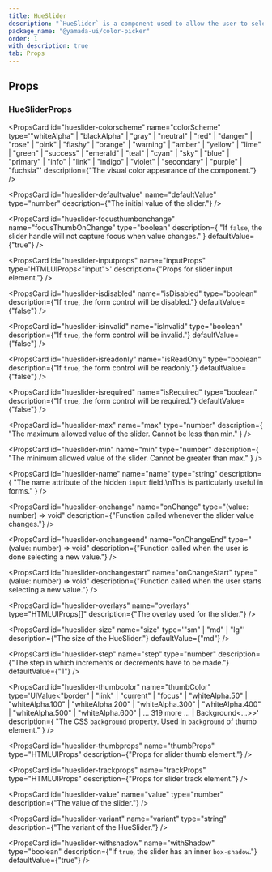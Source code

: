 ```yaml
---
title: HueSlider
description: "`HueSlider` is a component used to allow the user to select a color hue."
package_name: "@yamada-ui/color-picker"
order: 1
with_description: true
tab: Props
---
```


## Props

### HueSliderProps

<PropsCard id="hueslider-_accept" name="_accept" type="CSSUIObject" />

<PropsCard id="hueslider-_active" name="_active" type="CSSUIObject" />

<PropsCard id="hueslider-_after" name="_after" type="CSSUIObject" />

<PropsCard id="hueslider-_anylink" name="_anyLink" type="CSSUIObject" />

<PropsCard id="hueslider-_autofill" name="_autofill" type="CSSUIObject" />

<PropsCard id="hueslider-_backdrop" name="_backdrop" type="CSSUIObject" />

<PropsCard id="hueslider-_before" name="_before" type="CSSUIObject" />

<PropsCard id="hueslider-_between" name="_between" type="CSSUIObject" />

<PropsCard id="hueslider-_blank" name="_blank" type="CSSUIObject" />

<PropsCard id="hueslider-_checked" name="_checked" type="CSSUIObject" />

<PropsCard id="hueslider-_cue" name="_cue" type="CSSUIObject" />

<PropsCard id="hueslider-_cueregion" name="_cueRegion" type="CSSUIObject" />

<PropsCard id="hueslider-_dark" name="_dark" type="CSSUIObject" />

<PropsCard id="hueslider-_default" name="_default" type="CSSUIObject" />

<PropsCard id="hueslider-_disabled" name="_disabled" type="CSSUIObject" />

<PropsCard id="hueslider-_empty" name="_empty" type="CSSUIObject" />

<PropsCard id="hueslider-_enabled" name="_enabled" type="CSSUIObject" />

<PropsCard id="hueslider-_end" name="_end" type="CSSUIObject" />

<PropsCard id="hueslider-_even" name="_even" type="CSSUIObject" />

<PropsCard id="hueslider-_expanded" name="_expanded" type="CSSUIObject" />

<PropsCard
  id="hueslider-_fileselector"
  name="_fileSelector"
  type="CSSUIObject"
/>

<PropsCard id="hueslider-_filled" name="_filled" type="CSSUIObject" />

<PropsCard id="hueslider-_first" name="_first" type="CSSUIObject" />

<PropsCard id="hueslider-_firstletter" name="_firstLetter" type="CSSUIObject" />

<PropsCard id="hueslider-_firstline" name="_firstLine" type="CSSUIObject" />

<PropsCard id="hueslider-_focus" name="_focus" type="CSSUIObject" />

<PropsCard
  id="hueslider-_focusvisible"
  name="_focusVisible"
  type="CSSUIObject"
/>

<PropsCard id="hueslider-_focuswithin" name="_focusWithin" type="CSSUIObject" />

<PropsCard id="hueslider-_fullscreen" name="_fullScreen" type="CSSUIObject" />

<PropsCard id="hueslider-_grabbed" name="_grabbed" type="CSSUIObject" />

<PropsCard id="hueslider-_groupaccept" name="_groupAccept" type="CSSUIObject" />

<PropsCard id="hueslider-_groupactive" name="_groupActive" type="CSSUIObject" />

<PropsCard id="hueslider-_groupblank" name="_groupBlank" type="CSSUIObject" />

<PropsCard
  id="hueslider-_groupchecked"
  name="_groupChecked"
  type="CSSUIObject"
/>

<PropsCard
  id="hueslider-_groupdisabled"
  name="_groupDisabled"
  type="CSSUIObject"
/>

<PropsCard
  id="hueslider-_groupenabled"
  name="_groupEnabled"
  type="CSSUIObject"
/>

<PropsCard
  id="hueslider-_groupexpanded"
  name="_groupExpanded"
  type="CSSUIObject"
/>

<PropsCard id="hueslider-_groupfocus" name="_groupFocus" type="CSSUIObject" />

<PropsCard
  id="hueslider-_groupfocusvisible"
  name="_groupFocusVisible"
  type="CSSUIObject"
/>

<PropsCard
  id="hueslider-_groupfocuswithin"
  name="_groupFocusWithin"
  type="CSSUIObject"
/>

<PropsCard
  id="hueslider-_groupgrabbed"
  name="_groupGrabbed"
  type="CSSUIObject"
/>

<PropsCard
  id="hueslider-_grouphorizontal"
  name="_groupHorizontal"
  type="CSSUIObject"
/>

<PropsCard id="hueslider-_grouphover" name="_groupHover" type="CSSUIObject" />

<PropsCard id="hueslider-_groupidle" name="_groupIdle" type="CSSUIObject" />

<PropsCard
  id="hueslider-_groupinvalid"
  name="_groupInvalid"
  type="CSSUIObject"
/>

<PropsCard id="hueslider-_grouploaded" name="_groupLoaded" type="CSSUIObject" />

<PropsCard
  id="hueslider-_grouploading"
  name="_groupLoading"
  type="CSSUIObject"
/>

<PropsCard
  id="hueslider-_groupoptional"
  name="_groupOptional"
  type="CSSUIObject"
/>

<PropsCard
  id="hueslider-_groupplaceholdershown"
  name="_groupPlaceholderShown"
  type="CSSUIObject"
/>

<PropsCard
  id="hueslider-_grouppressed"
  name="_groupPressed"
  type="CSSUIObject"
/>

<PropsCard
  id="hueslider-_groupreadonly"
  name="_groupReadOnly"
  type="CSSUIObject"
/>

<PropsCard
  id="hueslider-_groupreadwrite"
  name="_groupReadWrite"
  type="CSSUIObject"
/>

<PropsCard id="hueslider-_groupreject" name="_groupReject" type="CSSUIObject" />

<PropsCard
  id="hueslider-_grouprequired"
  name="_groupRequired"
  type="CSSUIObject"
/>

<PropsCard
  id="hueslider-_groupselected"
  name="_groupSelected"
  type="CSSUIObject"
/>

<PropsCard
  id="hueslider-_groupuserinvalid"
  name="_groupUserInvalid"
  type="CSSUIObject"
/>

<PropsCard id="hueslider-_groupvalid" name="_groupValid" type="CSSUIObject" />

<PropsCard
  id="hueslider-_groupvertical"
  name="_groupVertical"
  type="CSSUIObject"
/>

<PropsCard id="hueslider-_hidden" name="_hidden" type="CSSUIObject" />

<PropsCard id="hueslider-_holiday" name="_holiday" type="CSSUIObject" />

<PropsCard id="hueslider-_horizontal" name="_horizontal" type="CSSUIObject" />

<PropsCard id="hueslider-_hover" name="_hover" type="CSSUIObject" />

<PropsCard id="hueslider-_idle" name="_idle" type="CSSUIObject" />

<PropsCard
  id="hueslider-_indeterminate"
  name="_indeterminate"
  type="CSSUIObject"
/>

<PropsCard id="hueslider-_inrange" name="_inRange" type="CSSUIObject" />

<PropsCard id="hueslider-_invalid" name="_invalid" type="CSSUIObject" />

<PropsCard id="hueslider-_last" name="_last" type="CSSUIObject" />

<PropsCard id="hueslider-_light" name="_light" type="CSSUIObject" />

<PropsCard id="hueslider-_link" name="_link" type="CSSUIObject" />

<PropsCard id="hueslider-_loaded" name="_loaded" type="CSSUIObject" />

<PropsCard id="hueslider-_loading" name="_loading" type="CSSUIObject" />

<PropsCard id="hueslider-_marker" name="_marker" type="CSSUIObject" />

<PropsCard id="hueslider-_mediadark" name="_mediaDark" type="CSSUIObject" />

<PropsCard id="hueslider-_medialight" name="_mediaLight" type="CSSUIObject" />

<PropsCard
  id="hueslider-_mediareducemotion"
  name="_mediaReduceMotion"
  type="CSSUIObject"
/>

<PropsCard id="hueslider-_modal" name="_modal" type="CSSUIObject" />

<PropsCard
  id="hueslider-_nativeactive"
  name="_nativeActive"
  type="CSSUIObject"
/>

<PropsCard
  id="hueslider-_nativechecked"
  name="_nativeChecked"
  type="CSSUIObject"
/>

<PropsCard
  id="hueslider-_nativedisabled"
  name="_nativeDisabled"
  type="CSSUIObject"
/>

<PropsCard id="hueslider-_nativefocus" name="_nativeFocus" type="CSSUIObject" />

<PropsCard
  id="hueslider-_nativefocusvisible"
  name="_nativeFocusVisible"
  type="CSSUIObject"
/>

<PropsCard
  id="hueslider-_nativefocuswithin"
  name="_nativeFocusWithin"
  type="CSSUIObject"
/>

<PropsCard
  id="hueslider-_nativehidden"
  name="_nativeHidden"
  type="CSSUIObject"
/>

<PropsCard id="hueslider-_nativehover" name="_nativeHover" type="CSSUIObject" />

<PropsCard
  id="hueslider-_nativereadonly"
  name="_nativeReadOnly"
  type="CSSUIObject"
/>

<PropsCard
  id="hueslider-_nativetarget"
  name="_nativeTarget"
  type="CSSUIObject"
/>

<PropsCard id="hueslider-_nativevalid" name="_nativeValid" type="CSSUIObject" />

<PropsCard id="hueslider-_notfirst" name="_notFirst" type="CSSUIObject" />

<PropsCard id="hueslider-_notlast" name="_notLast" type="CSSUIObject" />

<PropsCard id="hueslider-_nottarget" name="_notTarget" type="CSSUIObject" />

<PropsCard id="hueslider-_odd" name="_odd" type="CSSUIObject" />

<PropsCard id="hueslider-_only" name="_only" type="CSSUIObject" />

<PropsCard id="hueslider-_optional" name="_optional" type="CSSUIObject" />

<PropsCard id="hueslider-_outrange" name="_outRange" type="CSSUIObject" />

<PropsCard id="hueslider-_outside" name="_outside" type="CSSUIObject" />

<PropsCard id="hueslider-_paused" name="_paused" type="CSSUIObject" />

<PropsCard id="hueslider-_peeraccept" name="_peerAccept" type="CSSUIObject" />

<PropsCard id="hueslider-_peeractive" name="_peerActive" type="CSSUIObject" />

<PropsCard id="hueslider-_peerblank" name="_peerBlank" type="CSSUIObject" />

<PropsCard id="hueslider-_peerchecked" name="_peerChecked" type="CSSUIObject" />

<PropsCard
  id="hueslider-_peerdisabled"
  name="_peerDisabled"
  type="CSSUIObject"
/>

<PropsCard id="hueslider-_peerenabled" name="_peerEnabled" type="CSSUIObject" />

<PropsCard
  id="hueslider-_peerexpanded"
  name="_peerExpanded"
  type="CSSUIObject"
/>

<PropsCard id="hueslider-_peerfocus" name="_peerFocus" type="CSSUIObject" />

<PropsCard
  id="hueslider-_peerfocusvisible"
  name="_peerFocusVisible"
  type="CSSUIObject"
/>

<PropsCard
  id="hueslider-_peerfocuswithin"
  name="_peerFocusWithin"
  type="CSSUIObject"
/>

<PropsCard id="hueslider-_peergrabbed" name="_peerGrabbed" type="CSSUIObject" />

<PropsCard
  id="hueslider-_peerhorizontal"
  name="_peerHorizontal"
  type="CSSUIObject"
/>

<PropsCard id="hueslider-_peerhover" name="_peerHover" type="CSSUIObject" />

<PropsCard id="hueslider-_peeridle" name="_peerIdle" type="CSSUIObject" />

<PropsCard id="hueslider-_peerinvalid" name="_peerInvalid" type="CSSUIObject" />

<PropsCard id="hueslider-_peerloaded" name="_peerLoaded" type="CSSUIObject" />

<PropsCard id="hueslider-_peerloading" name="_peerLoading" type="CSSUIObject" />

<PropsCard
  id="hueslider-_peeroptional"
  name="_peerOptional"
  type="CSSUIObject"
/>

<PropsCard
  id="hueslider-_peerplaceholdershown"
  name="_peerPlaceholderShown"
  type="CSSUIObject"
/>

<PropsCard id="hueslider-_peerpressed" name="_peerPressed" type="CSSUIObject" />

<PropsCard
  id="hueslider-_peerreadonly"
  name="_peerReadOnly"
  type="CSSUIObject"
/>

<PropsCard
  id="hueslider-_peerreadwrite"
  name="_peerReadWrite"
  type="CSSUIObject"
/>

<PropsCard id="hueslider-_peerreject" name="_peerReject" type="CSSUIObject" />

<PropsCard
  id="hueslider-_peerrequired"
  name="_peerRequired"
  type="CSSUIObject"
/>

<PropsCard
  id="hueslider-_peerselected"
  name="_peerSelected"
  type="CSSUIObject"
/>

<PropsCard
  id="hueslider-_peeruserinvalid"
  name="_peerUserInvalid"
  type="CSSUIObject"
/>

<PropsCard id="hueslider-_peervalid" name="_peerValid" type="CSSUIObject" />

<PropsCard
  id="hueslider-_peervertical"
  name="_peerVertical"
  type="CSSUIObject"
/>

<PropsCard id="hueslider-_picture" name="_picture" type="CSSUIObject" />

<PropsCard id="hueslider-_placeholder" name="_placeholder" type="CSSUIObject" />

<PropsCard
  id="hueslider-_placeholdershown"
  name="_placeholderShown"
  type="CSSUIObject"
/>

<PropsCard id="hueslider-_playing" name="_playing" type="CSSUIObject" />

<PropsCard id="hueslider-_pressed" name="_pressed" type="CSSUIObject" />

<PropsCard id="hueslider-_print" name="_print" type="CSSUIObject" />

<PropsCard id="hueslider-_readonly" name="_readOnly" type="CSSUIObject" />

<PropsCard id="hueslider-_readwrite" name="_readWrite" type="CSSUIObject" />

<PropsCard id="hueslider-_reject" name="_reject" type="CSSUIObject" />

<PropsCard id="hueslider-_required" name="_required" type="CSSUIObject" />

<PropsCard id="hueslider-_ripple" name="_ripple" type="CSSUIObject" />

<PropsCard id="hueslider-_scrollbar" name="_scrollbar" type="CSSUIObject" />

<PropsCard
  id="hueslider-_scrollbarbutton"
  name="_scrollbarButton"
  type="CSSUIObject"
/>

<PropsCard
  id="hueslider-_scrollbarcorner"
  name="_scrollbarCorner"
  type="CSSUIObject"
/>

<PropsCard
  id="hueslider-_scrollbarthumb"
  name="_scrollbarThumb"
  type="CSSUIObject"
/>

<PropsCard
  id="hueslider-_scrollbartrack"
  name="_scrollbarTrack"
  type="CSSUIObject"
/>

<PropsCard
  id="hueslider-_scrollbartrackpiece"
  name="_scrollbarTrackPiece"
  type="CSSUIObject"
/>

<PropsCard id="hueslider-_selected" name="_selected" type="CSSUIObject" />

<PropsCard id="hueslider-_selection" name="_selection" type="CSSUIObject" />

<PropsCard id="hueslider-_start" name="_start" type="CSSUIObject" />

<PropsCard id="hueslider-_target" name="_target" type="CSSUIObject" />

<PropsCard id="hueslider-_today" name="_today" type="CSSUIObject" />

<PropsCard id="hueslider-_userinvalid" name="_userInvalid" type="CSSUIObject" />

<PropsCard id="hueslider-_valid" name="_valid" type="CSSUIObject" />

<PropsCard id="hueslider-_vertical" name="_vertical" type="CSSUIObject" />

<PropsCard id="hueslider-_visited" name="_visited" type="CSSUIObject" />

<PropsCard id="hueslider-_weekend" name="_weekend" type="CSSUIObject" />

<PropsCard
  id="hueslider-colorscheme"
  name="colorScheme"
  type='"whiteAlpha" | "blackAlpha" | "gray" | "neutral" | "red" | "danger" | "rose" | "pink" | "flashy" | "orange" | "warning" | "amber" | "yellow" | "lime" | "green" | "success" | "emerald" | "teal" | "cyan" | "sky" | "blue" | "primary" | "info" | "link" | "indigo" | "violet" | "secondary" | "purple" | "fuchsia"'
  description={"The visual color appearance of the component."}
/>

<PropsCard
  id="hueslider-defaultvalue"
  name="defaultValue"
  type="number"
  description={"The initial value of the slider."}
/>

<PropsCard
  id="hueslider-focusthumbonchange"
  name="focusThumbOnChange"
  type="boolean"
  description={
    "If `false`, the slider handle will not capture focus when value changes."
  }
  defaultValue={"true"}
/>

<PropsCard
  id="hueslider-inputprops"
  name="inputProps"
  type='HTMLUIProps<"input">'
  description={"Props for slider input element."}
/>

<PropsCard
  id="hueslider-isdisabled"
  name="isDisabled"
  type="boolean"
  description={"If `true`, the form control will be disabled."}
  defaultValue={"false"}
/>

<PropsCard
  id="hueslider-isinvalid"
  name="isInvalid"
  type="boolean"
  description={"If `true`, the form control will be invalid."}
  defaultValue={"false"}
/>

<PropsCard
  id="hueslider-isreadonly"
  name="isReadOnly"
  type="boolean"
  description={"If `true`, the form control will be readonly."}
  defaultValue={"false"}
/>

<PropsCard
  id="hueslider-isrequired"
  name="isRequired"
  type="boolean"
  description={"If `true`, the form control will be required."}
  defaultValue={"false"}
/>

<PropsCard
  id="hueslider-max"
  name="max"
  type="number"
  description={
    "The maximum allowed value of the slider. Cannot be less than min."
  }
/>

<PropsCard
  id="hueslider-min"
  name="min"
  type="number"
  description={
    "The minimum allowed value of the slider. Cannot be greater than max."
  }
/>

<PropsCard
  id="hueslider-name"
  name="name"
  type="string"
  description={
    "The name attribute of the hidden `input` field.\nThis is particularly useful in forms."
  }
/>

<PropsCard
  id="hueslider-onchange"
  name="onChange"
  type="(value: number) => void"
  description={"Function called whenever the slider value changes."}
/>

<PropsCard
  id="hueslider-onchangeend"
  name="onChangeEnd"
  type="(value: number) => void"
  description={"Function called when the user is done selecting a new value."}
/>

<PropsCard
  id="hueslider-onchangestart"
  name="onChangeStart"
  type="(value: number) => void"
  description={"Function called when the user starts selecting a new value."}
/>

<PropsCard
  id="hueslider-overlays"
  name="overlays"
  type="HTMLUIProps[]"
  description={"The overlay used for the slider."}
/>

<PropsCard
  id="hueslider-size"
  name="size"
  type='"sm" | "md" | "lg"'
  description={"The size of the HueSlider."}
  defaultValue={"md"}
/>

<PropsCard
  id="hueslider-step"
  name="step"
  type="number"
  description={"The step in which increments or decrements have to be made."}
  defaultValue={"1"}
/>

<PropsCard
  id="hueslider-thumbcolor"
  name="thumbColor"
  type='UIValue<"border" | "link" | "current" | "focus" | "whiteAlpha.50" | "whiteAlpha.100" | "whiteAlpha.200" | "whiteAlpha.300" | "whiteAlpha.400" | "whiteAlpha.500" | "whiteAlpha.600" | ... 319 more ... | Background<...>>'
  description={
    "The CSS `background` property. Used in `background` of thumb element."
  }
/>

<PropsCard
  id="hueslider-thumbprops"
  name="thumbProps"
  type="HTMLUIProps"
  description={"Props for slider thumb element."}
/>

<PropsCard
  id="hueslider-trackprops"
  name="trackProps"
  type="HTMLUIProps"
  description={"Props for slider track element."}
/>

<PropsCard
  id="hueslider-value"
  name="value"
  type="number"
  description={"The value of the slider."}
/>

<PropsCard
  id="hueslider-variant"
  name="variant"
  type="string"
  description={"The variant of the HueSlider."}
/>

<PropsCard
  id="hueslider-withshadow"
  name="withShadow"
  type="boolean"
  description={"If `true`, the slider has an inner `box-shadow`."}
  defaultValue={"true"}
/>
